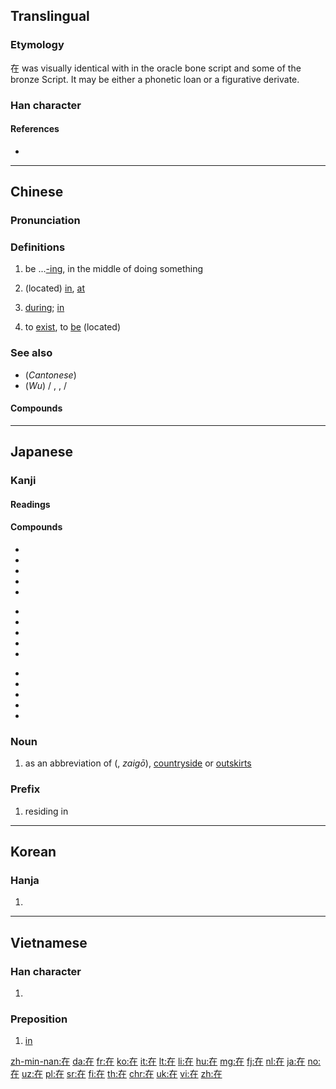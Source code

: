 ==Translingual==
{{stroke order|strokes=6}}
{{stroke order|type=animate}}

===Etymology===
{{Han etyl}}
{{Han compound|才|土|c1=p|c2=s|t2=earth|ls=psc}}

在 was visually identical with {{etyl|och|zh}} {{m|och|才||sprout}} in the oracle bone script and some of the bronze Script. It may be either a phonetic loan or a figurative derivate.

===Han character===
{{Han char|rn=32|rad=土|as=03|sn=6|four=40214|canj=KLG|ids=⿸𠂇⿰丨土}}

====References====
* {{Han ref|kx=0224.181|dkj=04881|dj=0455.140|hdz=10418.070|uh=5728|ud=22312|bh=A662|bd=42594}}

----

==Chinese==
{{zh-forms}}

===Pronunciation===
{{zh-pron
|m=zài
|c=zoi6
|h=pfs=chhai/chhôi
|mn=chāi
|w=3ze
|mc=y
|oc=y
|ma=y
|cat=adv,prep,v
}}

===Definitions===
{{zh-hanzi}}

# be ...[[-ing]], in the middle of doing something {{gloss|indicating an action in progress}}
#: {{zh-x|我 '''在''' 看 電視。|I'm watch'''ing''' TV.}}
# (located) [[in]], [[at]]
#: {{zh-x|我 住 '''在''' ^中國。|I live '''in''' China.}}
#: {{zh-x|我們 '''在''' 當地 報紙 上 登 了 一 則 廣告。|We put an ad '''in''' the local paper.}}
#: {{zh-x|每 天 下午 他 '''在''' 家裡 工作。|Every afternoons he works '''at''' home.}}
# [[during]]; [[in]]
#: {{zh-x|你 打算 '''在''' 假期 裡 做 什麼？|What do you plan to do '''during''' the holidays?}}
#: {{zh-x|他 的 日記 '''在''' 他 生前 未曾 發表 過。|His diary was not published '''during''' his lifetime.}}
# to [[exist]], to [[be]] (located)
#: {{zh-x|他 在 那里？|Where is he?}}
#: {{zh-x|旅馆 在 新 购物中心 附近。|The hotel is located near the new shopping center.}}

===See also===
* (''Cantonese'') {{zh-l|喺}}
* (''Wu'') {{zh-l|辣}} / {{zh-l|拉}}, {{zh-l|辣嗨}}, {{zh-l|辣海}} / {{zh-l|拉海}}

====Compounds====
{{der3
|{{zh-l|在案}}
|{{zh-l|在編}}
|{{zh-l|在冊}}
|{{zh-l|在場}}
|{{zh-l|在當}}
|{{zh-l|在行}}
|{{zh-l|在乎}}
|{{zh-l|在即}}
|{{zh-l|在家}}
|{{zh-l|在教}}
|{{zh-l|在劫難逃}}
|{{zh-l|在理}}
|{{zh-l|在內}}
|{{zh-l|在譜}}
|{{zh-l|在世}}
|{{zh-l|在數}}
|{{zh-l|在所不辭}}
|{{zh-l|在所不計}}
|{{zh-l|在所不惜}}
|{{zh-l|在所難免}}
|{{zh-l|在逃}}
|{{zh-l|在天之靈}}
|{{zh-l|在外}}
|{{zh-l|在望}}
|{{zh-l|在位}}
|{{zh-l|在握}}
|{{zh-l|在下}}
|{{zh-l|在先}}
|{{zh-l|在線}}
|{{zh-l|在心}}
|{{zh-l|在學}}
|{{zh-l|在押}}
|{{zh-l|在野}}
|{{zh-l|在野黨}}
|{{zh-l|在業}}
|{{zh-l|在意}}
|{{zh-l|在於}}
|{{zh-l|在職}}
|{{zh-l|在座}}
|{{zh-l|現在}}
}}

----

==Japanese==

===Kanji===
{{ja-kanji|grade=5|rs=土03}}

====Readings====
{{ja-readings
|goon=[[ざい]] (zai)
|kanon=[[さい]] (sai) {{qualifier|non-[[w:Jōyō kanji|Jōyō]] reading}}
|kun=[[ある|あ.る]] ({{ja-l|在る}}, a.ru), [[あり]] (ari) {{qualifier|rare}}, [[ます|-ま.す]] ({{ja-l|在す}}, -ma.su) {{qualifier|rare}}
}}

====Compounds====
{{top3}}
* {{ja-l|在位|ざいい|zaii}}
* {{ja-l|在家|ざいけ|zaike}}
* {{ja-l|在庫|ざいこ|zaiko}}
* {{ja-l|在校|ざいこう|zaikō}}
* {{ja-l|在住|ざいじゅう|zaijū}}
{{mid3}}
* {{ja-l|在職|ざいしょく|zaishoku}}
* {{ja-l|在世|ざいせ|zaise}}
* {{ja-l|在籍|ざいせき|zaiseki}}
* {{ja-l|在宅|ざいたく|zaitaku}}
* {{ja-l|在任|ざいにん|zainin}}
{{mid3}}
* {{ja-l|在来|ざいらい|zairai}}
* {{ja-l|在留|ざいりゅう|zairyū}}
* {{ja-l|存在|そんざい|sonzai}}
* {{ja-l|在日|ざいにち|zainichi}}
* {{ja-l|現在地|げんざいち|genzaichi}}
{{bottom}}

===Noun===
{{ja-noun|ざい}}

# as an abbreviation of {{l|ja|在郷}} ({{l|ja|ざいごう}}, ''zaigō''), [[countryside]] or [[outskirts]]

===Prefix===
{{ja-pos|ざい|prefix}}

# residing in

----

==Korean==

===Hanja===
{{ko-hanja|hangeul=재|rv=jae|mr=chae}}

# {{defn|lang=ko|sort=土03}}

----

==Vietnamese==

===Han character===
{{vi-hantu|tại|rs=土03}}

# {{defn|lang=vi|sort=土03}}

===Preposition===
{{head|vi|preposition|sc=Hant}}{{attention|vi|may need inflection template}}

# [[in]]

[[zh-min-nan:在]]
[[da:在]]
[[fr:在]]
[[ko:在]]
[[it:在]]
[[lt:在]]
[[li:在]]
[[hu:在]]
[[mg:在]]
[[fj:在]]
[[nl:在]]
[[ja:在]]
[[no:在]]
[[uz:在]]
[[pl:在]]
[[sr:在]]
[[fi:在]]
[[th:在]]
[[chr:在]]
[[uk:在]]
[[vi:在]]
[[zh:在]]